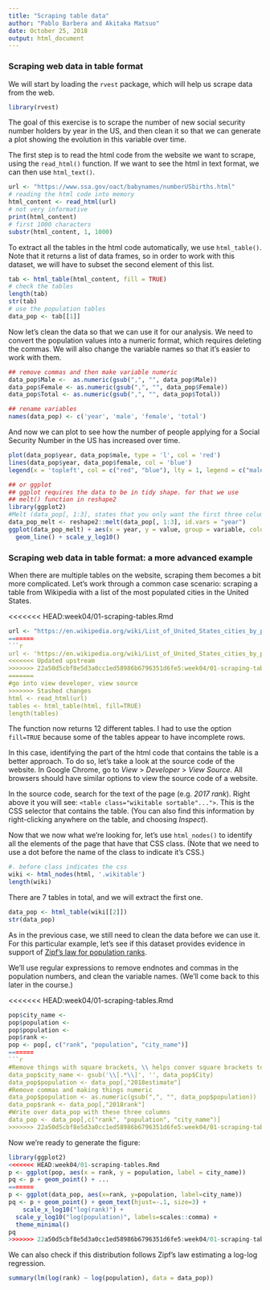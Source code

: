 ```yaml
---
title: "Scraping table data"
author: "Pablo Barbera and Akitaka Matsuo"
date: October 25, 2018
output: html_document
---
```


### Scraping web data in table format

We will start by loading the `rvest` package, which will help us scrape data from the web.

```r
library(rvest)
```

The goal of this exercise is to scrape the number of new social security number holders by year in the US, and then clean it so that we can generate a plot showing the evolution in this variable over time.

The first step is to read the html code from the website we want to scrape, using the `read_html()` function. If we want to see the html in text format, we can then use `html_text()`.

```r
url <- "https://www.ssa.gov/oact/babynames/numberUSbirths.html"
# reading the html code into memory
html_content <- read_html(url)
# not very informative
print(html_content)
# first 1000 characters
substr(html_content, 1, 1000)

```

To extract all the tables in the html code automatically, we use `html_table()`. Note that it returns a list of data frames, so in order to work with this dataset, we will have to subset the second element of this list.

```r
tab <- html_table(html_content, fill = TRUE)
# check the tables
length(tab)
str(tab)
# use the population tables
data_pop <- tab[[1]]
```

Now let's clean the data so that we can use it for our analysis. We need to convert the population values into a numeric format, which requires deleting the commas. We will also change the variable names so that it's easier to work with them.

```r
## remove commas and then make variable numeric
data_pop$Male <-  as.numeric(gsub(",", "", data_pop$Male))
data_pop$Female <- as.numeric(gsub(",", "", data_pop$Female))
data_pop$Total <- as.numeric(gsub(",", "", data_pop$Total))

## rename variables
names(data_pop) <- c('year', 'male', 'female', 'total')
```

And now we can plot to see how the number of people applying for a Social Security Number in the US has increased over time.

```r
plot(data_pop$year, data_pop$male, type = 'l', col = 'red')
lines(data_pop$year, data_pop$female, col = 'blue')
legend(x = 'topleft', col = c("red", "blue"), lty = 1, legend = c("male", "female"))

## or ggplot
## ggplot requires the data to be in tidy shape. for that we use 
## melt() function in reshape2
library(ggplot2)
#Melt (data_pop[, 1:3], states that you only want the first three columns going by year
data_pop_melt <- reshape2::melt(data_pop[, 1:3], id.vars = "year")
ggplot(data_pop_melt) + aes(x = year, y = value, group = variable, colour = variable) + 
  geom_line() + scale_y_log10()


```

### Scraping web data in table format: a more advanced example

When there are multiple tables on the website, scraping them becomes a bit more complicated. Let's work through a common case scenario: scraping a table from Wikipedia with a list of the most populated cities in the United States.

<<<<<<< HEAD:week04/01-scraping-tables.Rmd
```r
url <- "https://en.wikipedia.org/wiki/List_of_United_States_cities_by_population"
=======
```r
url <- 'https://en.wikipedia.org/wiki/List_of_United_States_cities_by_population'
<<<<<<< Updated upstream
>>>>>>> 22a50d5cbf8e5d3a0cc1ed58986b6796351d6fe5:week04/01-scraping-tables-anskeyAM.Rmd
=======
#go into view developer, view source
>>>>>>> Stashed changes
html <- read_html(url)
tables <- html_table(html, fill=TRUE)
length(tables)
```

The function now returns 12 different tables. I had to use the option `fill=TRUE` because some of the tables appear to have incomplete rows.

In this case, identifying the part of the html code that contains the table is a better approach. To do so, let's take a look at the source code of the website. In Google Chrome, go to _View_ > _Developer_ > _View Source_. All browsers should have similar options to view the source code of a website.

In the source code, search for the text of the page (e.g. _2017 rank_). Right above it you will see: `<table class="wikitable sortable"...">`. This is the CSS selector that contains the table. (You can also find this information by right-clicking anywhere on the table, and choosing _Inspect_).

Now that we now what we're looking for, let's use `html_nodes()` to identify all the elements of the page that have that CSS class. (Note that we need to use a dot before the name of the class to indicate it's CSS.)

```r
#. before class indicates the css
wiki <- html_nodes(html, '.wikitable')
length(wiki)
```

There are 7 tables in total, and we will extract the first one.
```r
data_pop <- html_table(wiki[[2]])
str(data_pop)
```

As in the previous case, we still need to clean the data before we can use it. For this particular example, let's see if this dataset provides evidence in support of [Zipf's law for population ranks](https://en.wikipedia.org/wiki/Zipf%27s_law).

We'll use regular expressions to remove endnotes and commas in the population numbers, and clean the variable names. (We'll come back to this later in the course.)

<<<<<<< HEAD:week04/01-scraping-tables.Rmd
```r
pop$city_name <- 
pop$population <- 
pop$population <- 
pop$rank <- 
pop <- pop[, c("rank", "population", "city_name")]
=======
```r
#Remove things with square brackets, \\ helps conver square brackets to regular expression. So 
data_pop$city_name <- gsub('\\[.*\\]', '', data_pop$City)
data_pop$population <- data_pop[,"2018estimate"]
#Remove commas and making things numeric
data_pop$population <- as.numeric(gsub(",", "", data_pop$population))
data_pop$rank <- data_pop[,"2018rank"]
#Write over data_pop with these three columns
data_pop <- data_pop[,c("rank", "population", "city_name")]
>>>>>>> 22a50d5cbf8e5d3a0cc1ed58986b6796351d6fe5:week04/01-scraping-tables-anskeyAM.Rmd
```

Now we're ready to generate the figure:

```r
library(ggplot2)
<<<<<<< HEAD:week04/01-scraping-tables.Rmd
p <- ggplot(pop, aes(x = rank, y = population, label = city_name))
pq <- p + geom_point() + ...
=======
p <- ggplot(data_pop, aes(x=rank, y=population, label=city_name))
pq <- p + geom_point() + geom_text(hjust=-.1, size=3) +
	scale_x_log10("log(rank)") + 
  scale_y_log10("log(population)", labels=scales::comma) +
  theme_minimal()
pq
>>>>>>> 22a50d5cbf8e5d3a0cc1ed58986b6796351d6fe5:week04/01-scraping-tables-anskeyAM.Rmd
```

We can also check if this distribution follows Zipf's law estimating a log-log regression.
```r
summary(lm(log(rank) ~ log(population), data = data_pop))
```